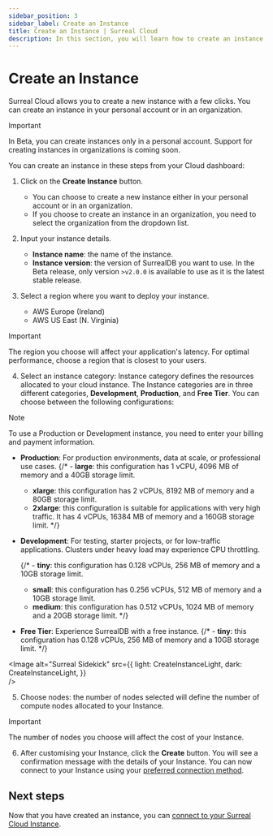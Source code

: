```yaml
---
sidebar_position: 3
sidebar_label: Create an Instance
title: Create an Instance | Surreal Cloud
description: In this section, you will learn how to create an instance in Surreal Cloud.
---
```




# Create an Instance

Surreal Cloud allows you to create a new instance with a few clicks. You can create an instance in your personal account or in an organization. 

> [!IMPORTANT]
> In Beta, you can create instances only in a personal account. Support for creating instances in organizations is coming soon.

You can create an instance in these steps from your Cloud dashboard:

1. Click on the **Create Instance** button.
    - You can choose to create a new instance either in your personal account or in an organization.
    - If you choose to create an instance in an organization, you need to select the organization from the dropdown list.

2. Input your instance details.
    - **Instance name**: the name of the instance.
    - **Instance version**: the version of SurrealDB you want to use. In the Beta release, only version `>v2.0.0` is available to use as it is the latest stable release. 

3. Select a region where you want to deploy your instance.
    - AWS Europe (Ireland)
    - AWS US East (N. Virginia)

> [!IMPORTANT]
> The region you choose will affect your application's latency. For optimal performance, choose a region that is closest to your users.


4. Select an instance category: Instance category defines the resources allocated to your cloud instance. The Instance categories are in three different categories, **Development**, **Production**, and **Free Tier**. You can choose between the following configurations:

> [!NOTE]
> To use a Production or Development instance, you need to enter your billing and payment information.

- **Production**: For production environments, data at scale, or professional use cases.
    {/* - **large**: this configuration has 1 vCPU, 4096 MB of memory and a 40GB storage limit.
    - **xlarge**: this configuration has 2 vCPUs, 8192 MB of memory and a 80GB storage limit.
    - **2xlarge**: this configuration is suitable for applications with very high traffic. It has 4 vCPUs, 16384 MB of memory and a 160GB storage limit. */}

- **Development**: For testing, starter projects, or for low-traffic applications. Clusters under heavy load may experience CPU throttling.

    {/* - **tiny**: this configuration has 0.128 vCPUs, 256 MB of memory and a 10GB storage limit.
    - **small**: this configuration has 0.256 vCPUs, 512 MB of memory and a 10GB storage limit.
    - **medium**: this configuration has 0.512 vCPUs, 1024 MB of memory and a 20GB storage limit. */}

- **Free Tier**: Experience SurrealDB with a free instance.
    {/* - **tiny**: this configuration has 0.128 vCPUs, 256 MB of memory and a 10GB storage limit. */}

<Image
alt="Surreal Sidekick"
src={{
	light: CreateInstanceLight,
	dark: CreateInstanceLight,
	}}  
/>

5. Choose nodes: the number of nodes selected will define the number of compute nodes allocated to your Instance.

> [!IMPORTANT]
> The number of nodes you choose will affect the cost of your Instance.

6. After customising your Instance, click the **Create** button. You will see a confirmation message with the details of your Instance. You can now connect to your Instance using your [preferred connection method](/docs/cloud/connect/).


## Next steps

Now that you have created an instance, you can [connect to your Surreal Cloud Instance](/docs/cloud/connect/).